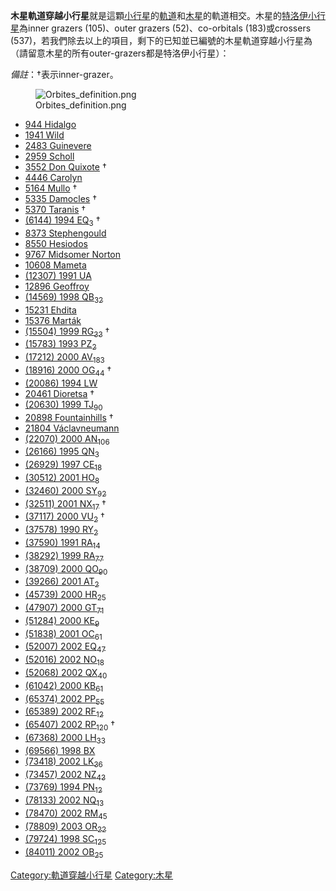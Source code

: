 {{unreferenced|time=2012-01-07T05:22:24+00:00}}
'''木星軌道穿越小行星'''就是這顆[[小行星|小行星]]的[[軌道|軌道]]和[[木星|木星]]的軌道相交。木星的[[特洛伊小行星|特洛伊小行星]]為inner grazers (105)、outer grazers (52)、co-orbitals (183)或crossers (537)，若我們除去以上的項目，剩下的已知並已編號的木星軌道穿越小行星為（請留意木星的所有outer-grazers都是特洛伊小行星）：

''備註''：†表示inner-grazer。

[[File:Orbites_definition.png|frame]]

* [[944_Hidalgo|944 Hidalgo]] 
* [[1941_Wild|1941 Wild]]
* [[2483_Guinevere|2483 Guinevere]]
* [[2959_Scholl|2959 Scholl]]
* [[3552_Don_Quixote|3552 Don Quixote]] †
* [[4446_Carolyn|4446 Carolyn]]
* [[5164_Mullo|5164 Mullo]] †
* [[5335_Damocles|5335 Damocles]] †
* [[5370_Taranis|5370 Taranis]] †
* [[(6144)_1994_EQ3|(6144) 1994 EQ<sub>3</sub>]] †
* [[8373_Stephengould|8373 Stephengould]]
* [[8550_Hesiodos|8550 Hesiodos]]
* [[9767_Midsomer_Norton|9767 Midsomer Norton]]
* [[10608_Mameta|10608 Mameta]]
* [[(12307)_1991_UA|(12307) 1991 UA]]
* [[12896_Geoffroy|12896 Geoffroy]]
* [[(14569)_1998_QB32|(14569) 1998 QB<sub>32</sub>]]
* [[15231_Ehdita|15231 Ehdita]]
* [[15376_Marták|15376 Marták]]
* [[(15504)_1999_RG33|(15504) 1999 RG<sub>33</sub>]] †
* [[(15783)_1993_PZ2|(15783) 1993 PZ<sub>2</sub>]]
* [[(17212)_2000_AV183|(17212) 2000 AV<sub>183</sub>]]
* [[(18916)_2000_OG44|(18916) 2000 OG<sub>44</sub>]] †
* [[(20086)_1994_LW|(20086) 1994 LW]]
* [[20461_Dioretsa|20461 Dioretsa]] †
* [[(20630)_1999_TJ90|(20630) 1999 TJ<sub>90</sub>]]
* [[20898_Fountainhills|20898 Fountainhills]] †
* [[21804_Václavneumann|21804 Václavneumann]]
* [[(22070)_2000_AN106|(22070) 2000 AN<sub>106</sub>]]
* [[(26166)_1995_QN3|(26166) 1995 QN<sub>3</sub>]]
* [[(26929)_1997_CE18|(26929) 1997 CE<sub>18</sub>]]
* [[(30512)_2001_HO8|(30512) 2001 HO<sub>8</sub>]]
* [[(32460)_2000_SY92|(32460) 2000 SY<sub>92</sub>]]
* [[(32511)_2001_NX17|(32511) 2001 NX<sub>17</sub>]] †
* [[(37117)_2000_VU2|(37117) 2000 VU<sub>2</sub>]] †
* [[(37578)_1990_RY2|(37578) 1990 RY<sub>2</sub>]]
* [[(37590)_1991_RA14|(37590) 1991 RA<sub>14</sub>]]
* [[(38292)_1999_RA77|(38292) 1999 RA<sub>77</sub>]]
* [[(38709)_2000_QO90|(38709) 2000 QO<sub>90</sub>]]
* [[(39266)_2001_AT2|(39266) 2001 AT<sub>2</sub>]]
* [[(45739)_2000_HR25|(45739) 2000 HR<sub>25</sub>]]
* [[(47907)_2000_GT71|(47907) 2000 GT<sub>71</sub>]]
* [[(51284)_2000_KE9|(51284) 2000 KE<sub>9</sub>]]
* [[(51838)_2001_OC61|(51838) 2001 OC<sub>61</sub>]]
* [[(52007)_2002_EQ47|(52007) 2002 EQ<sub>47</sub>]]
* [[(52016)_2002_NO18|(52016) 2002 NO<sub>18</sub>]]
* [[(52068)_2002_QX40|(52068) 2002 QX<sub>40</sub>]]
* [[(61042)_2000_KB61|(61042) 2000 KB<sub>61</sub>]]
* [[(65374)_2002_PP55|(65374) 2002 PP<sub>55</sub>]]
* [[(65389)_2002_RF12|(65389) 2002 RF<sub>12</sub>]]
* [[(65407)_2002_RP120|(65407) 2002 RP<sub>120</sub>]] †
* [[(67368)_2000_LH33|(67368) 2000 LH<sub>33</sub>]]
* [[(69566)_1998_BX|(69566) 1998 BX]]
* [[(73418)_2002_LK36|(73418) 2002 LK<sub>36</sub>]]
* [[(73457)_2002_NZ43|(73457) 2002 NZ<sub>43</sub>]]
* [[(73769)_1994_PN12|(73769) 1994 PN<sub>12</sub>]]
* [[(78133)_2002_NQ13|(78133) 2002 NQ<sub>13</sub>]]
* [[(78470)_2002_RM45|(78470) 2002 RM<sub>45</sub>]]
* [[(78809)_2003_OR22|(78809) 2003 OR<sub>22</sub>]]
* [[(79724)_1998_SC125|(79724) 1998 SC<sub>125</sub>]]
* [[(84011)_2002_OB25|(84011) 2002 OB<sub>25</sub>]]

{{小行星}}

[[Category:軌道穿越小行星|Category:軌道穿越小行星]]
[[Category:木星|Category:木星]]